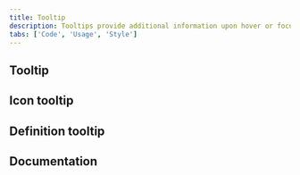 ```yaml
---
title: Tooltip
description: Tooltips provide additional information upon hover or focus. The information should be contextual, useful, and nonessential information.
tabs: ['Code', 'Usage', 'Style']
---
```



## Tooltip

<ComponentCode
  name="Tooltip"
  component="tooltip"
  variation="tooltip"
  hasReactVersion="tooltip--default-bottom"
  hasVueVersion="tooltip--default-interactive-tootlip"
  hasAngularVersion="?path=/story/tooltip--basic"
  codepen="OGNWpy"></ComponentCode>

## Icon tooltip

<ComponentCode
  name="Icon tooltip"
  component="tooltip"
  variation="tooltip--icon"
  hasReactVersion="tooltipicon--default"
  hasVueVersion="tooltip--default-tootlip"
  codepen="LvNxWq"></ComponentCode>

## Definition tooltip

<ComponentCode
  name="Definition tooltip"
  component="tooltip"
  variation="tooltip--definition"
  hasReactVersion="tooltipdefinition--default"
  hasVueVersion="tooltip--default-definition-tootlip"
  codepen="pByRPr"></ComponentCode>

## Documentation

<ComponentDocs component="tooltip" />
